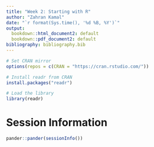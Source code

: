 ```yaml
---
title: "Week 2: Starting with R"
author: "Zahran Kamal"
date: "`r format(Sys.time(), '%d %B, %Y')`"
output:
  bookdown::html_document2: default
  bookdown::pdf_document2: default
bibliography: bibliography.bib
---
```


```r
# Set CRAN mirror
options(repos = c(CRAN = "https://cran.rstudio.com/"))

# Install readr from CRAN
install.packages("readr")

# Load the library
library(readr)
```

# Session Information

```r
pander::pander(sessionInfo())
```
